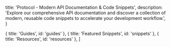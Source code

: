 
  title: 'Protocol - Modern API Documentation & Code Snippets',
  description:
    'Explore our comprehensive API documentation and discover a collection of modern, reusable code snippets to accelerate your development workflow.',
}

  { title: 'Guides', id: 'guides' },
  { title: 'Featured Snippets', id: 'snippets' },
  { title: 'Resources', id: 'resources' },
]

<HeroPattern />

<Snippets />
